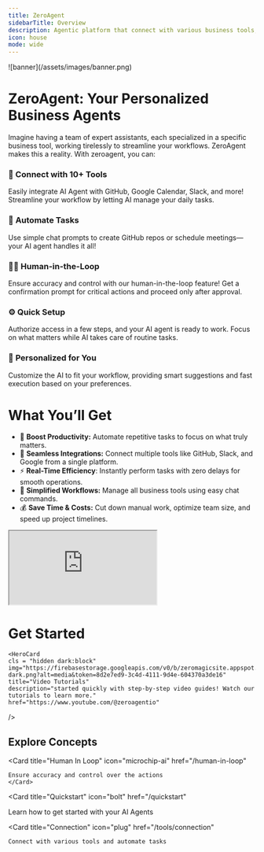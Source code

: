 ```yaml
---
title: ZeroAgent
sidebarTitle: Overview
description: Agentic platform that connect with various business tools, allowing users to execute tasks through simple chat commands. 
icon: house
mode: wide
---
```



<Frame>   
![banner](/assets/images/banner.png)
</Frame>

# ZeroAgent: Your Personalized Business Agents 

Imagine having a team of expert assistants, each specialized in a specific business tool, working tirelessly to streamline your workflows. ZeroAgent makes this a reality. 
With zeroagent, you can:

### 🔌 Connect with 10+ Tools
  Easily integrate AI Agent with GitHub, Google Calendar, Slack, and more! Streamline your workflow by letting AI manage your daily tasks.
### 🤖 **Automate Tasks** 
 Use simple chat prompts to create GitHub repos or schedule meetings—your AI agent handles it all!
### 🧑🏻 **Human-in-the-Loop**
Ensure accuracy and control with our human-in-the-loop feature! Get a confirmation prompt for critical actions and proceed only after approval.
### ⚙️ **Quick Setup** 
Authorize access in a few steps, and your AI agent is ready to work. Focus on what matters while AI takes care of routine tasks.
### 🎯 **Personalized for You** 
 Customize the AI to fit your workflow, providing smart suggestions and fast execution based on your preferences.


 

# What You’ll Get 

- 🚀 **Boost Productivity:** Automate repetitive tasks to focus on what truly matters.
- 🔗 **Seamless Integrations:** Connect multiple tools like GitHub, Slack, and Google from a single platform.
- ⚡ **Real-Time Efficiency**: Instantly perform tasks with zero delays for smooth operations.
- 💼 **Simplified Workflows:** Manage all business tools using easy chat commands.
- 💰 **Save Time & Costs:** Cut down manual work, optimize team size, and speed up project timelines.
 
<iframe src="https://www.youtube.com/embed/z-XNOPTabIk" className="w-full aspect-video"> </iframe>

# Get Started 
<CardGroup>
  <HeroCard
    cls = "dark:hidden block" 
    img="https://firebasestorage.googleapis.com/v0/b/zeromagicsite.appspot.com/o/youtube-light.png?alt=media&token=42b9ac2e-f45a-4eb2-b260-e493ccf8aa48"
    title="Video Tutorials"
    description="started quickly with step-by-step video guides! Watch our tutorials to learn more."
    href="https://www.youtube.com/@zeroagentio"
  />

    <HeroCard
    cls = "hidden dark:block"
    img="https://firebasestorage.googleapis.com/v0/b/zeromagicsite.appspot.com/o/youtube-dark.png?alt=media&token=8d2e7ed9-3c4d-4111-9d4e-604370a3de16"
    title="Video Tutorials"
    description="started quickly with step-by-step video guides! Watch our tutorials to learn more."
    href="https://www.youtube.com/@zeroagentio"
  />

  <HeroCard
    cls = "dark:hidden block" 
    img="https://firebasestorage.googleapis.com/v0/b/zeromagicsite.appspot.com/o/tools-light.png?alt=media&token=569340cb-aa69-487f-a13d-b43b042a0d2f"
    title="Tools Supported"
    description="Explore a wide range of integrations! Discover the tools our AI agent connects to automate your workflow."
    href="/quickstart"
  />

  <HeroCard
    cls = "hidden dark:block"
    img="https://firebasestorage.googleapis.com/v0/b/zeromagicsite.appspot.com/o/tools-dark.png?alt=media&token=c1f16d22-ffd8-4002-86c6-ea721c9794ca"
    title="Tools Supported"
    description="Explore a wide range of integrations! Discover the tools our AI agent connects to automate your workflow."
    href="/quickstart"
  />
</CardGroup>

## Explore Concepts

<CardGroup cols={3}>
  
  <Card
    title="Human In Loop"
    icon="microchip-ai"
    href="/human-in-loop"
  >
    Ensure accuracy and control over the actions
    </Card>

 <Card
    title="Quickstart"
    icon="bolt"
    href="/quickstart"
  > 
  Learn how to get started with your AI Agents
  </Card>

  <Card
    title="Connection"
    icon="plug"
    href="/tools/connection"
  >
    Connect with various tools and automate tasks
  </Card>

</CardGroup>

<br />
<br />

<Banner />